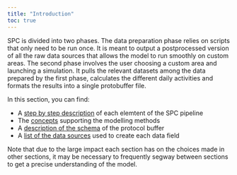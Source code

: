 ```yaml
---
title: "Introduction"
toc: true
---
```


SPC is divided into two phases. The data preparation phase relies on scripts that only need to be run once. It is meant to output a postprocessed version of all the raw data sources that allows the model to run smoothly on custom areas. The second phase involves the user choosing a custom area and launching a simulation. It pulls the relevant datasets among the data prepared by the first phase, calculates the different daily activities and formats the results into a single protobuffer file.

In this section, you can find:

- A [step by step description](understanding_technical_overview.qmd) of each elemtent of the SPC pipeline
- The [concepts](understanding_modelling_methods.qmd) supporting the modelling methods
- A [description of the schema](understanding_data_schema.qmd) of the protocol buffer
- A [list of the data sources](understanding_data_sources.qmd) used to create each data field

Note that due to the large impact each section has on the choices made in other sections, it may be necessary to frequently segway between sections to get a precise understanding of the model.